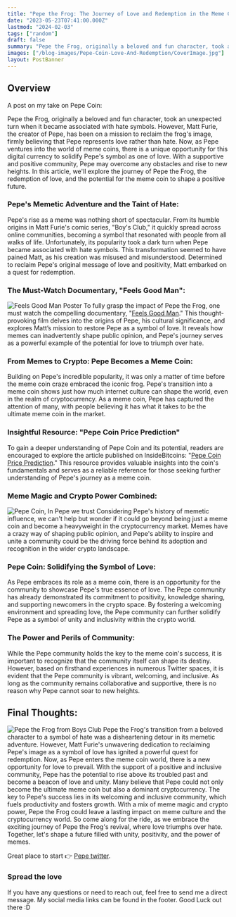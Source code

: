 ```yaml
---
title: "Pepe the Frog: The Journey of Love and Redemption in the Meme Coin Revolution"
date: "2023-05-23T07:41:00.000Z"
lastmod: "2024-02-03"
tags: ["random"]
draft: false
summary: "Pepe the Frog, originally a beloved and fun character, took an unexpected turn when it became associated with hate symbols. However, Matt Furie, the creator of Pepe, has been on a mission to reclaim..."
images: ["/blog-images/Pepe-Coin-Love-And-Redemption/CoverImage.jpg"]
layout: PostBanner
---
```


## Overview

A post on my take on Pepe Coin:

Pepe the Frog, originally a beloved and fun character, took an unexpected turn when it became associated with hate symbols. However, Matt Furie, the creator of Pepe, has been on a mission to reclaim the frog's image, firmly believing that Pepe represents love rather than hate. Now, as Pepe ventures into the world of meme coins, there is a unique opportunity for this digital currency to solidify Pepe's symbol as one of love. With a supportive and positive community, Pepe may overcome any obstacles and rise to new heights. In this article, we'll explore the journey of Pepe the Frog, the redemption of love, and the potential for the meme coin to shape a positive future.

### Pepe's Memetic Adventure and the Taint of Hate:

Pepe's rise as a meme was nothing short of spectacular. From its humble origins in Matt Furie's comic series, "Boy's Club," it quickly spread across online communities, becoming a symbol that resonated with people from all walks of life. Unfortunately, its popularity took a dark turn when Pepe became associated with hate symbols. This transformation seemed to have pained Matt, as his creation was misused and misunderstood. Determined to reclaim Pepe's original message of love and positivity, Matt embarked on a quest for redemption.

### The Must-Watch Documentary, "Feels Good Man":

![Feels Good Man Poster](/blog-images/Pepe-Coin-Love-And-Redemption/FeelGoodMan.jpg)
To fully grasp the impact of Pepe the Frog, one must watch the compelling documentary, "[Feels Good Man](https://www.vudu.com/content/movies/details/Feels-Good-Man/1472833)." This thought-provoking film delves into the origins of Pepe, his cultural significance, and explores Matt’s mission to restore Pepe as a symbol of love. It reveals how memes can inadvertently shape public opinion, and Pepe's journey serves as a powerful example of the potential for love to triumph over hate.

### From Memes to Crypto: Pepe Becomes a Meme Coin:

Building on Pepe's incredible popularity, it was only a matter of time before the meme coin craze embraced the iconic frog. Pepe's transition into a meme coin shows just how much internet culture can shape the world, even in the realm of cryptocurrency. As a meme coin, Pepe has captured the attention of many, with people believing it has what it takes to be the ultimate meme coin in the market.

### Insightful Resource: "Pepe Coin Price Prediction"

To gain a deeper understanding of Pepe Coin and its potential, readers are encouraged to explore the article published on InsideBitcoins: "[Pepe Coin Price Prediction](https://insidebitcoins.com/cryptocurrency-price/pepe-coin-price-prediction)." This resource provides valuable insights into the coin's fundamentals and serves as a reliable reference for those seeking further understanding of Pepe's journey as a meme coin.

### Meme Magic and Crypto Power Combined:

![Pepe Coin, In Pepe we trust](/blog-images/Pepe-Coin-Love-And-Redemption/PepeCoin.jpg)
Considering Pepe's history of memetic influence, we can't help but wonder if it could go beyond being just a meme coin and become a heavyweight in the cryptocurrency market. Memes have a crazy way of shaping public opinion, and Pepe's ability to inspire and unite a community could be the driving force behind its adoption and recognition in the wider crypto landscape.

### Pepe Coin: Solidifying the Symbol of Love:

As Pepe embraces its role as a meme coin, there is an opportunity for the community to showcase Pepe's true essence of love. The Pepe community has already demonstrated its commitment to positivity, knowledge sharing, and supporting newcomers in the crypto space. By fostering a welcoming environment and spreading love, the Pepe community can further solidify Pepe as a symbol of unity and inclusivity within the crypto world.

### The Power and Perils of Community:

While the Pepe community holds the key to the meme coin's success, it is important to recognize that the community itself can shape its destiny. However, based on firsthand experiences in numerous Twitter spaces, it is evident that the Pepe community is vibrant, welcoming, and inclusive. As long as the community remains collaborative and supportive, there is no reason why Pepe cannot soar to new heights.

## Final Thoughts:

![Pepe the Frog from Boys Club](/blog-images/Pepe-Coin-Love-And-Redemption/BoysClub.jpg)
Pepe the Frog's transition from a beloved character to a symbol of hate was a disheartening detour in its memetic adventure. However, Matt Furie's unwavering dedication to reclaiming Pepe's image as a symbol of love has ignited a powerful quest for redemption. Now, as Pepe enters the meme coin world, there is a new opportunity for love to prevail. With the support of a positive and inclusive community, Pepe has the potential to rise above its troubled past and become a beacon of love and unity. Many believe that Pepe could not only become the ultimate meme coin but also a dominant cryptocurrency. The key to Pepe's success lies in its welcoming and inclusive community, which fuels productivity and fosters growth. With a mix of meme magic and crypto power, Pepe the Frog could leave a lasting impact on meme culture and the cryptocurrency world. So come along for the ride, as we embrace the exciting journey of Pepe the Frog's revival, where love triumphs over hate. Together, let's shape a future filled with unity, positivity, and the power of memes.

Great place to start 👉 [Pepe twitter](https://twitter.com/pepecoineth).

### Spread the love

If you have any questions or need to reach out, feel free to send me a direct message. My social media links can be found in the footer. Good Luck out there :D
